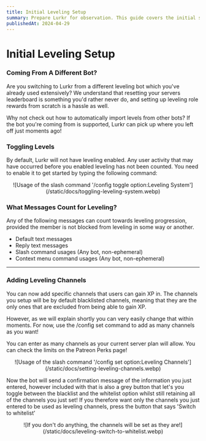 ```yaml
---
title: Initial Leveling Setup
summary: Prepare Lurkr for observation. This guide covers the initial steps to get Lurkr tracking activity and rewarding your members.
publishedAt: 2024-04-29
---
```


# Initial Leveling Setup

### Coming From A Different Bot?

Are you switching to Lurkr from a different leveling bot which you've already used extensively?
We understand that resetting your servers leaderboard is something you'd rather never do,
and setting up leveling role rewards from scratch is a hassle as well.

Why not check out how to automatically import levels from other bots? If the bot you're coming from is supported,
Lurkr can pick up where you left off just moments ago!

### Toggling Levels

By default, Lurkr will not have leveling enabled. Any user activity that may have occurred before you enabled leveling has not been counted.
You need to enable it to get started by typing the following command:

<center className="mt-2">
	![Usage of the slash command '/config toggle option:Leveling System'](/static/docs/toggling-leveling-system.webp)
</center>

### What Messages Count for Leveling?

Any of the following messages can count towards leveling progression, provided the member is not blocked from leveling in some way or another.

- Default text messages
- Reply text messages
- Slash command usages (Any bot, non-ephemeral)
- Context menu command usages (Any bot, non-ephemeral)

<hr />

### Adding Leveling Channels

You can now add specific channels that users can gain XP in. The channels you setup will be by default blacklisted channels,
meaning that they are the only ones that are excluded from being able to gain XP.

However, as we will explain shortly you can very easily change that within moments.
For now, use the /config set command to add as many channels as you want!

You can enter as many channels as your current server plan will allow. You can check the limits on the Patreon Perks page!

<center className="mt-2">
	![Usage of the slash command '/config set option:Leveling Channels'](/static/docs/setting-leveling-channels.webp)
</center>

Now the bot will send a confirmation message of the information you just entered,
however included with that is also a grey button that let's you toggle between the blacklist and the whitelist option whilst still retaining all of the channels you just set!
If you therefore want only the channels you just entered to be used as leveling channels, press the button that says 'Switch to whitelist'

<center className="mt-2">
	![If you don't do anything, the channels will be set as they are!](/static/docs/leveling-switch-to-whitelist.webp)
</center>

